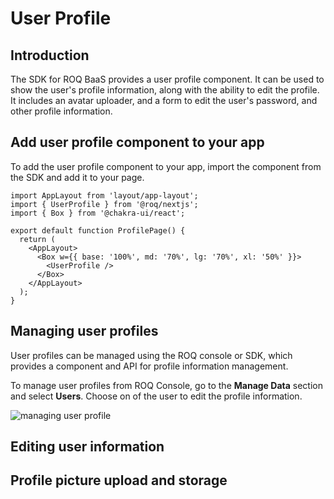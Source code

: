 # User Profile

## Introduction

The SDK for ROQ BaaS provides a user profile component. It can be used to show the user's profile information, along with the ability to edit the profile. It includes an avatar uploader, and a form to edit the user's password, and other profile information.

## Add user profile component to your app

To add the user profile component to your app, import the component from the SDK and add it to your page.

```tsx
import AppLayout from 'layout/app-layout';
import { UserProfile } from '@roq/nextjs';
import { Box } from '@chakra-ui/react';

export default function ProfilePage() {
  return (
    <AppLayout>
      <Box w={{ base: '100%', md: '70%', lg: '70%', xl: '50%' }}>
        <UserProfile />
      </Box>
    </AppLayout>
  );
}
```

## Managing user profiles

User profiles can be managed using the ROQ console or SDK, which provides a component and API for profile information management.

To manage user profiles from ROQ Console, go to the **Manage Data** section and select **Users**. Choose on of the user to edit the profile information.

![managing user profile](/screenshots/manage-user-profile-on-console.png)

## Editing user information



## Profile picture upload and storage

